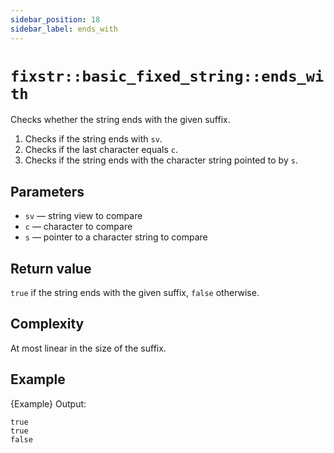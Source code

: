 ```yaml
---
sidebar_position: 18
sidebar_label: ends_with
---
```

# `fixstr::basic_fixed_string::ends_with`


<CppOverloadList>
    <CppOverload num={1} code={Overload1} />
    <CppOverload num={2} code={Overload2} />
    <CppOverload num={3} code={Overload3} />
</CppOverloadList>

Checks whether the string ends with the given suffix.

1. Checks if the string ends with `sv`.
2. Checks if the last character equals `c`.
3. Checks if the string ends with the character string pointed to by `s`.

## Parameters
* `sv` — string view to compare
* `c` — character to compare
* `s` — pointer to a character string to compare

## Return value
`true` if the string ends with the given suffix, `false` otherwise.

## Complexity
At most linear in the size of the suffix.

## Example

<CodeBlock className="language-cpp">{Example}</CodeBlock>
Output:
```
true
true
false
```
